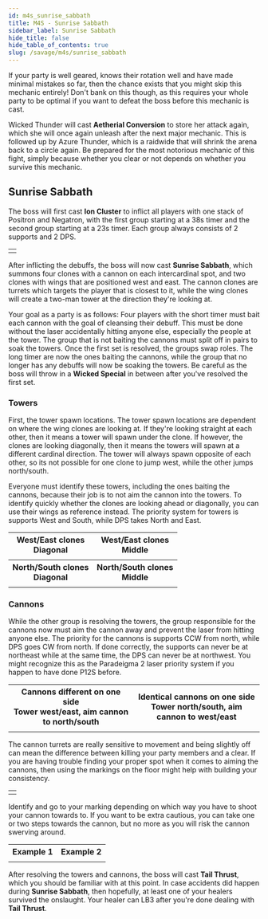 ```yaml
---
id: m4s_sunrise_sabbath
title: M4S - Sunrise Sabbath
sidebar_label: Sunrise Sabbath
hide_title: false
hide_table_of_contents: true
slug: /savage/m4s/sunrise_sabbath
---
```


If your party is well geared, knows their rotation well and have made minimal mistakes so far, then the chance exists that you might skip this mechanic entirely! Don't bank on this though, as this requires your whole party to be optimal if you want to defeat the boss before this mechanic is cast.

Wicked Thunder will cast <strong>Aetherial Conversion</strong> to store her attack again, which she will once again unleash after the next major mechanic. This is followed up by <Raidwide>Azure Thunder</Raidwide>, which is a raidwide that will shrink the arena back to a circle again. Be prepared for the most notorious mechanic of this fight, simply because whether you clear or not depends on whether you survive this mechanic.

## Sunrise Sabbath

The boss will first cast <strong>Ion Cluster</strong> to inflict all players with one stack of Positron and Negatron, with the first group starting at a 38s timer and the second group starting at a 23s timer. Each group always consists of 2 supports and 2 DPS.

<table width='50%'>
    <tr>
        <td><KittenAsset path='m4s/sunrise_sabbath_partylist.png' /></td>
    </tr>
</table>

After inflicting the debuffs, the boss will now cast <strong>Sunrise Sabbath</strong>, which summons four clones with a cannon on each intercardinal spot, and two clones with wings that are positioned west and east. The cannon clones are turrets which targets the player that is closest to it, while the wing clones will create a two-man tower at the direction they're looking at. 

Your goal as a party is as follows: Four players with the short timer must bait each cannon with the goal of cleansing their debuff. This must be done without the laser accidentally hitting anyone else, especially the people at the tower. The group that is not baiting the cannons must split off in pairs to soak the towers. Once the first set is resolved, the groups swap roles. The long timer are now the ones baiting the cannons, while the group that no longer has any debuffs will now be soaking the towers. Be careful as the boss will throw in a <strong>Wicked Special</strong> in between after you've resolved the first set.

### Towers

First, the tower spawn locations. The tower spawn locations are dependent on where the wing clones are looking at. If they're looking straight at each other, then it means a tower will spawn under the clone. If however, the clones are looking diagonally, then it means the towers will spawn at a different cardinal direction. The tower will always spawn opposite of each other, so its not possible for one clone to jump west, while the other jumps north/south.

Everyone must identify these towers, including the ones baiting the cannons, because their job is to not aim the cannon into the towers. To identify quickly whether the clones are looking ahead or diagonally, you can use their wings as reference instead. The priority system for towers is supports West and South, while DPS takes North and East.

<table width='70%'>
    <tr>
        <th>West/East clones<br />Diagonal</th>
        <th>West/East clones<br />Middle</th>
    </tr>
    <tr>
        <td><KittenAsset path='m4s/sunrise_sabbath_west_east_diagonal.png' /></td>
        <td><KittenAsset path='m4s/sunrise_sabbath_west_east_middle.png' /></td>
    </tr>
    <tr>
        <th>North/South clones<br />Diagonal</th>
        <th>North/South clones<br />Middle</th>
    </tr>
    <tr>
        <td><KittenAsset path='m4s/sunrise_sabbath_north_south_diagonal.png' /></td>
        <td><KittenAsset path='m4s/sunrise_sabbath_north_south_middle.png' /></td>
    </tr>
</table>

### Cannons

While the other group is resolving the towers, the group responsible for the cannons now must aim the cannon away and prevent the laser from hitting anyone else. The priority for the cannons is supports CCW from north, while DPS goes CW from north. If done correctly, the supports can never be at northeast while at the same time, the DPS can never be at northwest. You might recognize this as the Paradeigma 2 laser priority system if you happen to have done P12S before.

<table width='80%'>
    <tr>
        <th>Cannons different on one side<br />Tower west/east, aim cannon to north/south</th>
        <th>Identical cannons on one side<br />Tower north/south, aim cannon to west/east</th>
    </tr>
    <tr>
        <td><KittenAsset path='m4s/sunrise_sabbath_cannon_example1.png' /></td>
        <td><KittenAsset path='m4s/sunrise_sabbath_cannon_example2.png' /></td>
    </tr>
</table>

The cannon turrets are really sensitive to movement and being slightly off can mean the difference between killing your party members and a clear. If you are having trouble finding your proper spot when it comes to aiming the cannons, then using the markings on the floor might help with building your consistency.

<table width='50%'>
    <tr>
        <td><KittenAsset path='m4s/sunrise_sabbath_cannon_markings.png' /></td>
    </tr>
</table>

Identify and go to your marking depending on which way you have to shoot your cannon towards to. If you want to be extra cautious, you can take one or two steps towards the cannon, but no more as you will risk the cannon swerving around.

<table>
    <tr>
        <th>Example 1</th>
        <th>Example 2</th>
    </tr>
    <tr>
        <td><KittenAsset path='m4s/sunrise_sabbath_example1.gif' /></td>
        <td><KittenAsset path='m4s/sunrise_sabbath_example2.gif' /></td>
    </tr>
</table>


After resolving the towers and cannons, the boss will cast <strong>Tail Thrust</strong>, which you should be familiar with at this point. In case accidents did happen during <strong>Sunrise Sabbath</strong>, then hopefully, at least one of your healers survived the onslaught. Your healer can LB3 after you're done dealing with <strong>Tail Thrust</strong>.